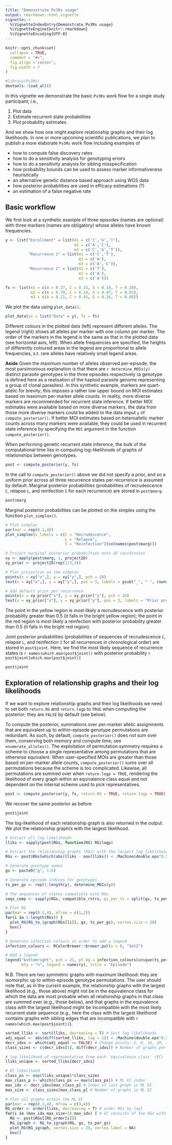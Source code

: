```yaml
---
title: "Demonstrate Pv3Rs usage"
output: rmarkdown::html_vignette
vignette: >
  %\VignetteIndexEntry{Demonstrate Pv3Rs usage}
  %\VignetteEngine{knitr::rmarkdown}
  %\VignetteEncoding{UTF-8}
---
```


```r
knitr::opts_chunk$set(
  collapse = TRUE,
  comment = "#>",
  fig.align ='center', 
  fig.width = 7
)
```

```r
#library(Pv3Rs)
devtools::load_all()
```

In this vignette we demonstrate the basic `Pv3Rs` work flow for a single study
participant; i.e.,

1) Plot data
2) Estimate recurrent state probabilities 
3) Plot probability estimates

And we show how one might explore relationship graphs and their log likelihoods.
In one or more upcoming scientific publications, we plan to publish a more
elaborate `Pv3Rs` work flow including examples of

- how to compute false discovery rates 
- how to do a sensitivity analysis for genotyping errors
- how to do a sensitivity analysis for sibling misspecification
- how probability bounds can be used to assess marker informativeness heuristically
- an alternative genetic distance based approach using WGS data
- how posterior probabilities are used in efficacy estimations (?) 
- an estimation of a false negative rate

## Basic workflow

We first look at a synthetic example of three episodes (names are optional) with
three markers (names are obligatory) whose alleles have known frequencies.

```r
y <- list("Enrollment" = list(m1 = c('C','G','T'), 
                              m2 = c('A','C'),
                              m3 = c('C','G','T')),
          "Recurrence 1" = list(m1 = c('C','T'), 
                                m2 = c('A'), 
                                m3 = c('A','C')),
          "Recurrence 2" = list(m1 = c('T'), 
                                m2 = c('A'), 
                                m3 = c('A')))

fs <- list(m1 = c(A = 0.27, C = 0.35, G = 0.18, T = 0.20),
           m2 = c(A = 0.78, C = 0.14, G = 0.07, T = 0.01),
           m3 = c(A = 0.21, C = 0.45, G = 0.26, T = 0.08))
```

We plot the data using `plot_data()`. 

```r
plot_data(ys = list("Data" = y), fs = fs)
```

Different colours in the plotted data (left) represent different alleles. The
legend (right) shows all alleles per marker with one column per marker. The
order of the markers in the legend is the same as that in the plotted data (see
horizontal axis, left). When allele frequencies are specified, the heights of
differently coloured areas in the legend are proportional to allele frequencies,
s.t. rare alleles have relatively small legend areas.

**Aside** Given the maximum number of alleles observed per-episode, the most parsimonious
explanation is that there are `r determine_MOIs(y)` distinct parasite genotypes
in the three episodes respectively (a genotype is defined here as a realisation
of the haploid parasite genome representing a group of clonal parasites). In
this synthetic example, markers are quart-allelic for brevity; this imposes a
rather low upper bound on MOI estimates based on maximum per-marker allele
counts. In reality, more diverse markers are recommended for recurrent state
inference. If better MOI estimates were available based on more diverse markers,
the data from those more diverse markers could be added to the data imput `y` of
`compute_posterior()`. If better MOI estimates based on heteroallelic marker
counts across many markers were available, they could be used in recurrent state
inference by specifying the `MOI` argument in the function
`compute_posterior()`.

When performing genetic recurrent state inference, the bulk of the computational
time lies in computing log-likelihoods of graphs of relationships between
genotypes.

```r
post <- compute_posterior(y, fs)
```

In the call to `compute_posterior()` above we did not specify a prior, and so a
uniform prior across all three recurrence states per recurrence is assumed by
default. Marginal posterior probabilities (probabilities of recrudescence `C`,
relapse `L`, and reinfection `I` for each recurrence) are stored in `post$marg`.

```r
post$marg
```

Marginal posterior probabilities can be plotted on the simplex using the
function `plot_simplex()`.

```r
# Plot simplex
par(mar = rep(0.1,4))
plot_simplex(v_labels = c(C = "Recrudescence", 
                          L = "Relapse", 
                          I = "Reinfection")[colnames(post$marg)])

# Project marginal posterior probabilties onto 2D coordinates
xy <- apply(post$marg, 1, project2D) 
xy_prior <- project2D(rep(1/3,3)) 

# Plot projection on the simplex
points(x = xy["x",], y = xy["y",], pch = 20) 
text(x = xy["x",], y = xy["y",], pos = 3, labels = gsub("_", " ", rownames(post$marg)))

# Add default prior per recurrence
points(x = xy_prior["x"], y = xy_prior["y"], pch = 20)
text(x = xy_prior["x"], y = xy_prior["y"], pos = 3, labels = "Prior probability")
```

The point in the yellow region is most likely a recrudescence with posterior
probability greater than 0.5 (it falls in the bright yellow region); the point
in the red region is most likely a reinfection with posterior probability
greater than 0.5 (it falls in the bright red region).

Joint posterior probabilities (probabilities of sequences of recrudescence `C`,
relapse `L`, and reinfection `I` for all recurrences in chronological order) are
stored in `post$joint`. Here, we find the most likely sequence of recurrence
states is `r names(which.max(post$joint))` with posterior probability 
`r post$joint[which.max(post$joint)]`

```r
post$joint
```


## Exploration of relationship graphs and their log likelihoods

If we want to explore relationship graphs and their log likelihoods we need to
set both `return.RG` and `return.logp` to `TRUE` when computing the posterior;
they are `FALSE` by default (see below).

To compute the posterior, summations over per-marker allelic assignments that
are equivalent up to within-episode genotype permutations are redundant. As
such, by default, `compute_posterior()` does not sum over them, conserving both
memory and compute time; see `enumerate_alleles()`. The exploitation of
permutation symmetry requires a scheme to choose a single representative among
permutations that are otherwise equivalent. When user-specified MOIs are greater
than those based on per-marker allele counts, `compute_posterior()` sums over
all permutations because the scheme is too complicated. Likewise, all
permutations are summed over when `return.logp = TRUE`, rendering the likelihood
of every graph within an equivalence class equal and not dependent on the
internal scheme used to pick representatives.
 

```r
post <- compute_posterior(y, fs, return.RG = TRUE, return.logp = TRUE)
```

We recover the same posterior as before

```r
post$joint
```

The log-likelihood of each relationship graph is also returned in the output.
We plot the relationship graph/s with the largest likelihood. 

```r
# Extract all log likelihoods
lliks <- sapply(post$RGs, function(RG) RG$logp)

# Extract the relationship graphs (RGs) with the largest log likelihood
RGs <- post$RGs[which(abs(lliks - max(lliks)) < .Machine$double.eps^0.5)]

# Generate genotype names 
gs <- paste0("g", 1:6) 

# Generate episode indices for genotypes
ts_per_gs <- rep(1:length(y), determine_MOIs(y)) 

# The sequences of states compatible with RGs
seqs_comp <- sapply(RGs, compatible_rstrs, gs_per_ts = split(gs, ts_per_gs))

# Plot RG
par(mar = rep(0.1,4), mfrow = c(1,2))
for(i in 1:length(RGs)) {
  plot_RG(RG_to_igraph(RGs[[i]], gs, ts_per_gs), vertex.size = 20)
  box()
}

# Generate infection colours in order to add a legend
infection_colours <- RColorBrewer::brewer.pal(n = 8, "Set2") 

# Add a legend
legend("bottomright", pch = 21, pt.bg = infection_colours[unique(ts_per_gs)], 
       bty = "n", legend = names(y), title = "Episode")
```

N.B. There are two symmetric graphs with maximum likelihood: they are isomorphic
up to within-episode genotype permutations. The user should note that, as in the
current example, the relationship graphs with the largest likelihood (e.g.,
those above) might not be in the equivalence class for which the data are most
probable when all relationship graphs in that class are summed over (e.g., those
below), and that graphs in the equivalence class with the largest likelihood
might be incompatible with the most likely recurrent state sequence (e.g., here
the class with the largest likelihood contains graphs with sibling edges that
are incompatible with `r names(which.max(post$joint))`).


```r
sorted_lliks <- sort(lliks, decreasing = T) # Sort log likelihoods
adj_equal <- abs(diff(sorted_lliks, lag = 1)) < .Machine$double.eps^0.5 # Find matches
decr_idxs <- which(adj_equal == FALSE) # Change points: 2, 8, 14, 20, 32, ...
class_sizes <- c(decr_idxs[1], diff(decr_idxs)) # Number of graphs per class

# log likelihood of representative from each 'equivalence class' (EC)
lliks_unique <- sorted_lliks[decr_idxs]

# EC likelihood
class_ps <- exp(lliks_unique)*class_sizes
max_class_p <- which(class_ps == max(class_ps)) # ML EC index 
max_idx <- decr_idxs[max_class_p] # Index of last graph in ML EC
max_size <- class_sizes[max_class_p] # Number of graphs in ML EC

# Plot all graphs within the ML EC 
par(mar = rep(0.1,4), mfrow = c(3,4))
RG_order <- order(lliks, decreasing = T) # order RGs by logl
for(i in (max_idx-max_size+1):max_idx) { # EC consists of the RGs with logl rank 21-32
  RG <- post$RGs[[RG_order[i]]]
  RG_igraph <- RG_to_igraph(RG, gs, ts_per_gs)
  plot_RG(RG_igraph, vertex.size = 25, vertex.label = NA)
  box()
}
```






